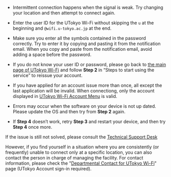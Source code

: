 - Intermittent connection happens when the signal is weak. Try changing your location and then attempt to connect again.
- Enter the user ID for the UTokyo Wi-Fi without skipping the `u` at the beginning and `@wifi.u-tokyo.ac.jp` at the end.
- Make sure you enter all the symbols contained in the password correctly. Try to enter it by copying and pasting it from the notification email. When you copy and paste from the notification email, avoid adding a space before the password.
- If you do not know your user ID or password, please go back to [the main page of UTokyo Wi-Fi](/en/utokyo_wifi/) and follow **Step 2** in “Steps to start using the service” to reissue your account.
- If you have applied for an account issue more than once, all except the last application will be invalid. When connectiong, only the account displayed in [UTokyo Wi-Fi Account Menu](https://acm.wifi.adm.u-tokyo.ac.jp/secure/user_applies/index/1/) is valid.
- Errors may occur when the software on your device is not up dated. Please update the OS and then try from **Step 2** again.

- If **Step 4** doesn’t work, retry **Step 3** and restart your device, and then try **Step 4** once more.

If the issue is still not solved, please consult the [Technical Support Desk](/en/support/)

However, if you find yourself in a situation where you are consistently (or frequently) unable to connect only at a specific location, you can also contact the person in charge of managing the facility. For contact information, please check the "[Departmental Contact for UTokyo Wi-Fi](https://univtokyo.sharepoint.com/sites/utokyoaccount/SitePages/utokyo_wifi_department_contact.aspx)" page (UTokyo Account sign-in required).
